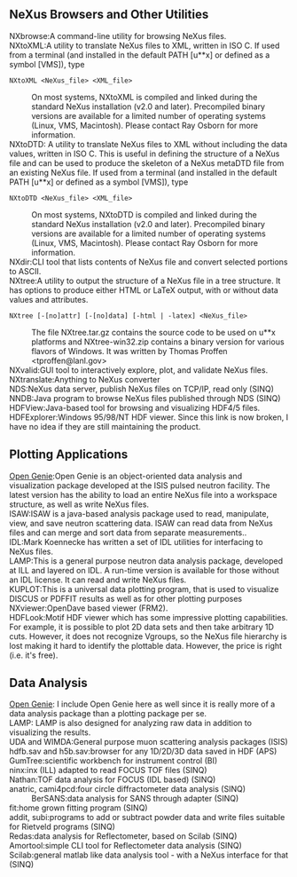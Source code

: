 ==NeXus Browsers and Other Utilities==
;NXbrowse:A command-line utility for browsing NeXus files.
;NXtoXML:A utility to translate NeXus files to XML, written in ISO C. If used from a terminal (and installed in the default PATH [u**x] or defined as a symbol [VMS]), type
<pre>
NXtoXML <NeXus_file> <XML_file>
</pre>
:On most systems, NXtoXML is compiled and linked during the standard NeXus installation (v2.0 and later). Precompiled binary versions are available for a limited number of operating systems (Linux, VMS, Macintosh). Please contact Ray Osborn for more information.
;NXtoDTD: A utility to translate NeXus files to XML without including the data values, written in ISO C. This is useful in defining the structure of a NeXus file and can be used to produce the skeleton of a NeXus metaDTD file from an existing NeXus file. If used from a terminal (and installed in the default PATH [u**x] or defined as a symbol [VMS]), type
<pre>
NXtoDTD <NeXus_file> <XML_file>
</pre>
:On most systems, NXtoDTD is compiled and linked during the standard NeXus installation (v2.0 and later). Precompiled binary versions are available for a limited number of operating systems (Linux, VMS, Macintosh). Please contact Ray Osborn for more information.
;NXdir:CLI tool that lists contents of NeXus file and convert selected portions to ASCII.
;NXtree:A utility to output the structure of a NeXus file in a tree structure. It has options to produce either HTML or LaTeX output, with or without data values and attributes.
<pre>
NXtree [-[no]attr] [-[no]data] [-html | -latex] <NeXus_file>
</pre>
:The file NXtree.tar.gz contains the source code to be used on u**x platforms and NXtree-win32.zip contains a binary version for various flavors of Windows. It was written by Thomas Proffen <tproffen@lanl.gov>
;NXvalid:GUI tool to interactively explore, plot, and validate NeXus files.
;NXtranslate:Anything to NeXus converter
;NDS:NeXus data server, publish NeXus files on TCP/IP, read only (SINQ)
;NNDB:Java program to browse NeXus files published through NDS (SINQ)
;HDFView:Java-based tool for browsing and visualizing HDF4/5 files.
;HDFExplorer:Windows 95/98/NT HDF viewer. Since this link is now broken, I have no idea if they are still maintaining the product.

==Plotting Applications==
;[http://www.isis.rl.ac.uk/openGENIE Open Genie]:Open Genie is an object-oriented data analysis and visualization package developed at the ISIS pulsed neutron facility. The latest version has the ability to load an entire NeXus file into a workspace structure, as well as write NeXus files.
;ISAW:ISAW is a java-based analysis package used to read, manipulate, view, and save neutron scattering data. ISAW can read data from NeXus files and can merge and sort data from separate measurements..
;IDL:Mark Koennecke has written a set of IDL utilities for interfacing to NeXus files.
;LAMP:This is a general purpose neutron data analysis package, developed at ILL and layered on IDL. A run-time version is available for those without an IDL license. It can read and write NeXus files.
;KUPLOT:This is a universal data plotting program, that is used to visualize DISCUS or PDFFIT results as well as for other plotting purposes
;NXviewer:OpenDave based viewer (FRM2).
;HDFLook:Motif HDF viewer which has some impressive plotting capabilities. For example, it is possible to plot 2D data sets and then take arbitrary 1D cuts. However, it does not recognize Vgroups, so the NeXus file hierarchy is lost making it hard to identify the plottable data. However, the price is right (i.e. it's free).

==Data Analysis==
;[http://www.isis.rl.ac.uk/openGENIE Open Genie]: I include Open Genie here as well since it is really more of a data analysis package than a plotting package per se.
;LAMP: LAMP is also designed for analyzing raw data in addition to visualizing the results.
;UDA and WIMDA:General purpose muon scattering analysis packages (ISIS)
;hdfb.sav and h5b.sav:browser for any 1D/2D/3D data saved in HDF (APS)
;GumTree:scientific workbench for instrument control (BI)
;ninx:inx (ILL) adapted to read FOCUS TOF files (SINQ)
;Nathan:TOF data analysis for FOCUS (IDL based) (SINQ)
;anatric, cami4pcd:four circle diffractometer data analysis (SINQ)
:BerSANS:data analysis for SANS through adapter (SINQ)
;fit:home grown fitting program (SINQ)
;addit, subi:programs to add or subtract powder data and write files suitable for Rietveld programs (SINQ)
;Redas:data analysis for Reflectometer, based on Scilab (SINQ)
;Amortool:simple CLI tool for Reflectometer data analysis (SINQ)
;Scilab:general matlab like data analysis tool - with a NeXus interface for that (SINQ)
